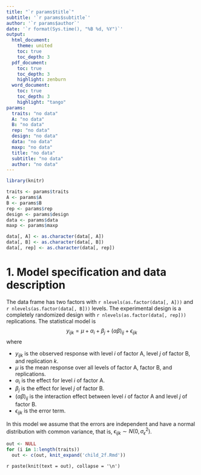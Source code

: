 ```yaml
---
title: "`r params$title`"
subtitle: '`r params$subtitle`'
author: '`r params$author`'
date: '`r format(Sys.time(), "%B %d, %Y")`'
output: 
  html_document:
    theme: united
    toc: true
    toc_depth: 3
  pdf_document:
    toc: true
    toc_depth: 3
    highlight: zenburn
  word_document:
    toc: true
    toc_depth: 3
    highlight: "tango"
params:
  traits: "no data"
  A: "no data"
  B: "no data"
  rep: "no data"
  design: "no data"
  data: "no data"
  maxp: "no data"
  title: "no data"
  subtitle: "no data"
  author: "no data"
---
```


```r
library(knitr)

traits <- params$traits
A <- params$A
B <- params$B
rep <- params$rep
design <- params$design
data <- params$data
maxp <- params$maxp

data[, A] <- as.character(data[, A])
data[, B] <- as.character(data[, B])
data[, rep] <- as.character(data[, rep])
```

# 1. Model specification and data description

The data frame has two factors with `r nlevels(as.factor(data[, A]))` and `r nlevels(as.factor(data[, B]))` levels. The experimental design is a completely randomized design with `r nlevels(as.factor(data[, rep]))` replications. The statistical model is
$$
y_{ijk} = \mu + \alpha_i + \beta_j + (\alpha\beta)_{ij} + \epsilon_{ijk}
$$
where

* $y_{ijk}$ is the observed response with level $i$ of factor A, level $j$ of factor B, and replication $k$.
* $\mu$ is the mean response over all levels of factor A, factor B, and replications.
* $\alpha_i$ is the effect for level $i$ of factor A.
* $\beta_j$ is the effect for level $j$ of factor B.
* $(\alpha\beta)_{ij}$ is the interaction effect between level $i$ of factor A and level $j$ of factor B.
* $\epsilon_{ijk}$ is the error term.

In this model we assume that the errors are independent and have a normal distribution with common variance, that is, $\epsilon_{ijk} \sim N(0,\sigma_{\epsilon}^2)$.

```r
out <- NULL
for (i in 1:length(traits))
  out <- c(out, knit_expand('child_2f.Rmd'))
```

`r paste(knit(text = out), collapse = '\n')`
